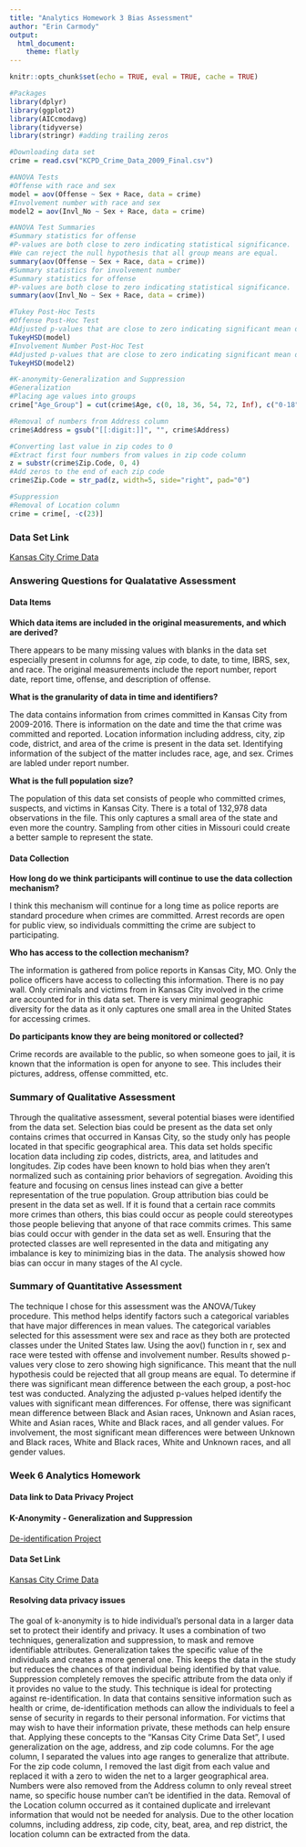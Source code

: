 ```yaml
---
title: "Analytics Homework 3 Bias Assessment"
author: "Erin Carmody"
output: 
  html_document:
    theme: flatly
---
```


```r
knitr::opts_chunk$set(echo = TRUE, eval = TRUE, cache = TRUE)

#Packages 
library(dplyr)
library(ggplot2)
library(AICcmodavg)
library(tidyverse)
library(stringr) #adding trailing zeros

#Downloading data set
crime = read.csv("KCPD_Crime_Data_2009_Final.csv")

#ANOVA Tests
#Offense with race and sex
model = aov(Offense ~ Sex + Race, data = crime)
#Involvement number with race and sex
model2 = aov(Invl_No ~ Sex + Race, data = crime)

#ANOVA Test Summaries
#Summary statistics for offense
#P-values are both close to zero indicating statistical significance.
#We can reject the null hypothesis that all group means are equal. 
summary(aov(Offense ~ Sex + Race, data = crime))
#Summary statistics for involvement number
#Summary statistics for offense
#P-values are both close to zero indicating statistical significance.
summary(aov(Invl_No ~ Sex + Race, data = crime))

#Tukey Post-Hoc Tests
#Offense Post-Hoc Test
#Adjusted p-values that are close to zero indicating significant mean difference include all gender values, Black and Asian races, Unknown and Asian races, White and Asian races, and White and Black races.
TukeyHSD(model)
#Involvement Number Post-Hoc Test
#Adjusted p-values that are close to zero indicating significant mean differences include all gender values, Unknown and Black races, White and Black races, and White and Unknown races.
TukeyHSD(model2)

#K-anonymity-Generalization and Suppression
#Generalization
#Placing age values into groups 
crime["Age_Group"] = cut(crime$Age, c(0, 18, 36, 54, 72, Inf), c("0-18", "19-36", "37-54", "55-72", ">72"), include.lowest=TRUE)

#Removal of numbers from Address column
crime$Address = gsub("[[:digit:]]", "", crime$Address) 

#Converting last value in zip codes to 0
#Extract first four numbers from values in zip code column 
z = substr(crime$Zip.Code, 0, 4)
#Add zeros to the end of each zip code
crime$Zip.Code = str_pad(z, width=5, side="right", pad="0")

#Suppression
#Removal of Location column
crime = crime[, -c(23)]
```

### Data Set Link

[Kansas City Crime Data](https://www.kaggle.com/datasets/qusaybtoush1990/kansas-city-crime-data?select=KCPD_Crime_Data_2009_Final.csv)

### Answering Questions for Qualatative Assessment

#### Data Items

**Which data items are included in the original measurements, and which are derived?**

There appears to be many missing values with blanks in the data set especially present in columns for age, zip code, to date, to time, IBRS, sex, and race. The original measurements include the report number, report date, report time, offense, and description of offense. 

**What is the granularity of data in time and identifiers?**

The data contains information from crimes committed in Kansas City from 2009-2016. There is information on the date and time the that crime was committed and reported. Location information including address, city, zip code, district, and area of the crime is present in the data set. Identifying information of the subject of the matter includes race, age, and sex. Crimes are labled under report number. 

**What is the full population size?**

The population of this data set consists of people who committed crimes, suspects, and victims in Kansas City. There is a total of 132,978 data observations in the file. This only captures a small area of the state and even more the country. Sampling from other cities in Missouri could create a better sample to represent the state. 

#### Data Collection

**How long do we think participants will continue to use the data collection mechanism?**

I think this mechanism will continue for a long time as police reports are standard procedure when crimes are committed. Arrest records are open for public view, so individuals committing the crime are subject to participating. 

**Who has access to the collection mechanism?**

The information is gathered from police reports in Kansas City, MO. Only the police officers have access to collecting this information. There is no pay wall. Only criminals and victims from in Kansas City involved in the crime are accounted for in this data set. There is very minimal geographic diversity for the data as it only captures one small area in the United States for accessing crimes. 

**Do participants know they are being monitored or collected?**

Crime records are available to the public, so when someone goes to jail, it is known that the information is open for anyone to see. This includes their pictures, address, offense committed, etc. 

### Summary of Qualitative Assessment

Through the qualitative assessment, several potential biases were identified from the data set. Selection bias could be present as the data set only contains crimes that occurred in Kansas City, so the study only has people located in that specific geographical area. This data set holds specific location data including zip codes, districts, area, and latitudes and longitudes. Zip codes have been known to hold bias when they aren't normalized such as containing prior behaviors of segregation. Avoiding this feature and focusing on census lines instead can give a better representation of the true population. Group attribution bias could be present in the data set as well. If it is found that a certain race commits more crimes than others, this bias could occur as people could stereotypes those people believing that anyone of that race commits crimes. This same bias could occur with gender in the data set as well. Ensuring that the protected classes are well represented in the data and mitigating any imbalance is key to minimizing bias in the data. The analysis showed how bias can occur in many stages of the AI cycle. 

### Summary of Quantitative Assessment 

The technique I chose for this assessment was the ANOVA/Tukey procedure. This method helps identify factors such a categorical variables that have major differences in mean values. The categorical variables selected for this assessment were sex and race as they both are protected classes under the United States law. Using the aov() function in r, sex and race were tested with offense and involvement number. Results showed p-values very close to zero showing high significance. This meant that the null hypothesis could be rejected that all group means are equal. To determine if there was significant mean difference between the each group, a post-hoc test was conducted. Analyzing the adjusted p-values helped identify the values with significant mean differences. For offense, there was significant mean difference between Black and Asian races, Unknown and Asian races, White and Asian races, White and Black races, and all gender values. For involvement, the most significant mean differences were between Unknown and Black races, White and Black races, White and Unknown races, and all gender values. 


### Week 6 Analytics Homework 

#### Data link to Data Privacy Project

#### K-Anonymity - Generalization and Suppression

[De-identification Project](https://dataprivacylab.org/projects/kanonymity/kanonymity2.html)

#### Data Set Link

[Kansas City Crime Data](https://www.kaggle.com/datasets/qusaybtoush1990/kansas-city-crime-data?select=KCPD_Crime_Data_2009_Final.csv)

#### Resolving data privacy issues

The goal of k-anonymity is to hide individual's personal data in a larger data set to protect their identify and privacy. It uses a combination of two techniques, generalization and suppression, to mask and remove identifiable attributes. Generalization takes the specific value of the individuals and creates a more general one. This keeps the data in the study but reduces the chances of that individual being identified by that value. Suppression completely removes the specific attribute from the data only if it provides no value to the study. This technique is ideal for protecting against re-identification. In data that contains sensitive information such as health or crime, de-identification methods can allow the individuals to feel a sense of security in regards to their personal information. For victims that may wish to have their information private, these methods can help ensure that. Applying these concepts to the "Kansas City Crime Data Set", I used generalization on the age, address, and zip code columns. For the age column, I separated the values into age ranges to generalize that attribute. For the zip code column, I removed the last digit from each value and replaced it with a zero to widen the net to a larger geographical area. Numbers were also removed from the Address column to only reveal street name, so specific house number can't be identified in the data. Removal of the Location column occurred as it contained duplicate and irrelevant information that would not be needed for analysis. Due to the other location columns, including address, zip code, city, beat, area, and rep district, the location column can be extracted from the data. 
